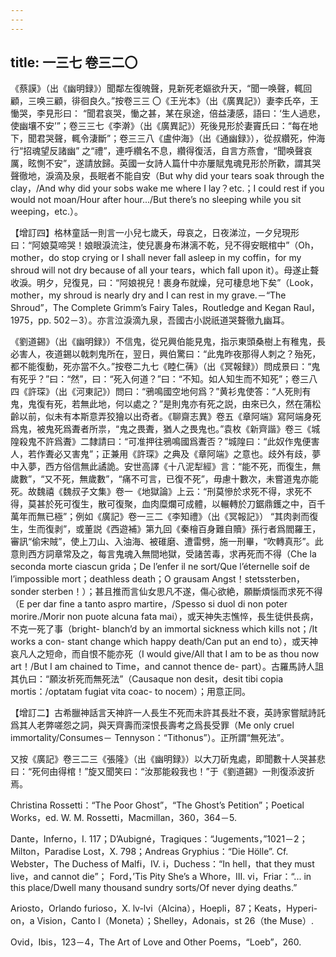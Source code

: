 ```yaml
---
---
---
```

title: 一三七 卷三二〇
---




《蔡謨》（出《幽明録》）聞鄰左復魄聲，見新死老嫗欲升天，“聞一唤聲，輒回顧，三唤三顧，徘徊良久。”按卷三三 〇《王光本》（出《廣異記》）妻李氏卒，王慟哭，李見形曰： “聞君哀哭，慟之甚，某在泉途，倍益淒感，語曰：‘生人過悲，使幽壤不安’”；卷三三七《李澣》（出《廣異記》）死後見形於妻竇氏曰：“每在地下，聞君哭聲，輒令淒斷”；卷三三八《盧仲海》（出《通幽録》），從叔纘死，仲海行“招魂望反諸幽” 之“禮”，連呼纘名不息，纘得復活，自言方燕會，“聞唤聲哀厲，眩惻不安”，遂請放歸。英國一女詩人篇什中亦屢賦鬼魂見形於所歡，謂其哭聲徹地，淚滴及泉，長眠者不能自安（But why did your tears soak through the clay，/And why did your sobs wake me where I lay？etc.；I could rest if you would not moan/Hour after hour.../But there’s no sleeping while you sit weeping，etc.）。

【增訂四】格林童話一則言一小兒七歲夭，母哀之，日夜涕泣，一夕兒現形曰：“阿娘莫啼哭！娘眼淚流注，使兒裹身布淋漓不乾，兒不得安眠棺中”（Oh，mother，do stop crying or I shall never fall asleep in my coffin，for my shroud will not dry because of all your tears，which fall upon it）。母遂止聱收淚。明夕，兒復見，曰：“阿娘視兒！裹身布就燥，兒可棲息地下矣”（Look，mother，my shroud is nearly dry and I can rest in my grave.－“The Shroud”，The Complete Grimm’s Fairy Tales，Routledge and Kegan Raul，1975，pp. 502－3）。亦言泣淚滴九泉，吾國古小説祇道哭聱徹九幽耳。

《劉道錫》（出《幽明録》）不信鬼，從兄興伯能見鬼，指示東頭桑樹上有稚鬼，長必害人，夜道錫以戟刺鬼所在，翌日，興伯驚曰：“此鬼昨夜那得人刺之？殆死，都不能復動，死亦當不久。”按卷二九七《睦仁蒨》（出《冥報録》）問成景曰：“鬼有死乎？”曰：“然”，曰：“死入何道？”曰：“不知。如人知生而不知死”；卷三八四《許琛》（出《河東記》）問曰：“鴉鳴國空地何爲？”黄衫鬼使答：“人死則有鬼，鬼復有死，若無此地，何以處之？”是則鬼亦有死之説，由來已久，然在蒲松齡以前，似未有本斯意弄狡獪以出奇者。《聊齋志異》卷五《章阿端》寫阿端身死爲鬼，被鬼死爲聻者所祟，“鬼之畏聻，猶人之畏鬼也。”袁枚《新齊諧》卷三《城隍殺鬼不許爲聻》二隸請曰：“可准押往鴉鳴國爲聻否？”城隍曰：“此奴作鬼便害人，若作聻必又害鬼”；正兼用《許琛》之典及《章阿端》之意也。歧外有歧，夢中入夢，西方俗信無此譎詭。安世高譯《十八泥犁經》言：“能不死，而復生，無歲數”，“又不死，無歲數”，“痛不可言，已復不死”，毋慮十數次，未嘗道鬼亦能死。故魏禧《魏叔子文集》卷一《地獄論》上云：“刑莫慘於求死不得，求死不得，莫甚於死可復生，散可復聚，血肉糜爛可成體，以輾轉於刀鋸鼎鑊之中，百千萬年而無已極”；例如《廣記》卷一三二《李知禮》（出《冥報記》） “其肉剥而復生，生而復剥”，或董説《西遊補》第九回《秦檜百身難自贖》孫行者爲閻羅王，審訊“偷宋賊”，使上刀山、入油海、被碓磨、遭雷劈，施一刑畢，“吹轉真形”。此意則西方詞章常及之，每言鬼魂入無間地獄，受諸苦毒，求再死而不得（Che la seconda morte ciascun grida；De l’enfer il ne sort/Que l’éternelle soif de l’impossible mort；deathless death；O grausam Angst！stetssterben，sonder sterben！）；甚且推而言仙女思凡不遂，傷心欲絶，願斷煩惱而求死不得（E per dar fine a tanto aspro martire，/Spesso si duol di non poter morire./Morir non puote alcuna fata mai），或天神失志憔悴，長生徒供長病，不克一死了事（bright- blanch’d by an immortal sickness which kills not；/It works a con- stant change which happy death/Can put an end to），或天神哀凡人之短命，而自恨不能亦死（I would give/All that I am to be as thou now art！/But I am chained to Time，and cannot thence de- part）。古羅馬詩人詛其仇曰：“願汝祈死而無死法”（Causaque non desit，desit tibi copia mortis：/optatam fugiat vita coac- to nocem）；用意正同。

【增訂二】古希臘神話言天神許一人長生不死而未許其長壯不衰，英詩家嘗賦詩託爲其人老弊嗟怨之詞，與天齊壽而深恨長壽考之爲長受罪（Me only cruel immortality/Consumes－ Tennyson：“Tithonus”）。正所謂“無死法”。

又按《廣記》卷三二三《張隆》（出《幽明録》）以大刀斫鬼處，即聞數十人哭甚悲曰：“死何由得棺！”旋又聞笑曰：“汝那能殺我也！”于《劉道錫》一則復添波折焉。

Christina Rossetti：“The Poor Ghost”，“The Ghost’s Petition”；Poetical Works，ed. W. M. Rossetti，Macmillan，360，364－5.

Dante，Inferno，I. 117；D’Aubigné，Tragiques：“Jugements，”1021－2；Milton，Paradise Lost，X. 798；Andreas Gryphius：“Die Hölle”. Cf. Webster，The Duchess of Malfi，IV. i，Duchess：“In hell，that they must live，and cannot die”； Ford，’Tis Pity She’s a Whore，III. vi，Friar：“... in this place/Dwell many thousand sundry sorts/Of never dying deaths.”

Ariosto，Orlando furioso，X. lv-lvi（Alcina），Hoepli，87；Keats，Hyperi- on，a Vision，Canto I（Moneta）；Shelley，Adonais，st 26（the Muse）.

Ovid，Ibis，123－4，The Art of Love and Other Poems，“Loeb”，260.